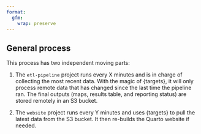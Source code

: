 ```yaml
---
format:
  gfm:
    wrap: preserve
---
```


## General process

This process has two independent moving parts:

1. The `etl-pipeline` project runs every X minutes and is in charge of collecting the most recent data. With the magic of {targets}, it will only process remote data that has changed since the last time the pipeline ran. The final outputs (maps, results table, and reporting status) are stored remotely in an S3 bucket.

2. The `website` project runs every Y minutes and uses {targets} to pull the latest data from the S3 bucket. It then re-builds the Quarto website if needed.
